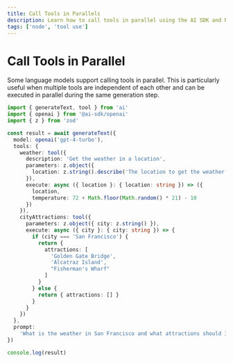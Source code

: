 ```yaml
---
title: Call Tools in Parallels
description: Learn how to call tools in parallel using the AI SDK and Node
tags: ['node', 'tool use']
---
```


# Call Tools in Parallel

Some language models support calling tools in parallel.
This is particularly useful when multiple tools are independent of each other and can be executed in parallel during the same generation step.

```ts
import { generateText, tool } from 'ai'
import { openai } from '@ai-sdk/openai'
import { z } from 'zod'

const result = await generateText({
  model: openai('gpt-4-turbo'),
  tools: {
    weather: tool({
      description: 'Get the weather in a location',
      parameters: z.object({
        location: z.string().describe('The location to get the weather for')
      }),
      execute: async ({ location }: { location: string }) => ({
        location,
        temperature: 72 + Math.floor(Math.random() * 21) - 10
      })
    }),
    cityAttractions: tool({
      parameters: z.object({ city: z.string() }),
      execute: async ({ city }: { city: string }) => {
        if (city === 'San Francisco') {
          return {
            attractions: [
              'Golden Gate Bridge',
              'Alcatraz Island',
              "Fisherman's Wharf"
            ]
          }
        } else {
          return { attractions: [] }
        }
      }
    })
  },
  prompt:
    'What is the weather in San Francisco and what attractions should I visit?'
})

console.log(result)
```
